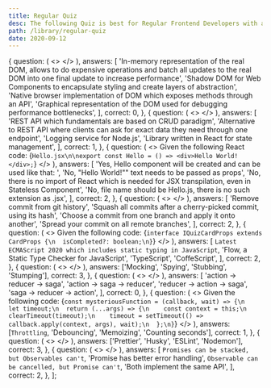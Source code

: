 ```yaml
---
title: Regular Quiz
desc: The following Quiz is best for Regular Frontend Developers with average experience of around 2 years.
path: /library/regular-quiz
date: 2020-09-12
---
```



  {
    question: (
      <>
        <Title level={2} align="center" transform="none">
          What Is Virtual DOM?
        </Title>
      </>
    ),
    answers: [
      'In-memory representation of the real DOM, allows to do expensive operations and batch all updates to the real DOM into one final update to increase performance',
      'Shadow DOM for Web Components to encapsulate styling and create layers of abstraction',
      'Native browser implementation of DOM which exposes methods through an API',
      'Graphical representation of the DOM used for debugging performance bottlenecks',
    ],
    correct: 0,
  },
  {
    question: (
      <>
        <Title level={2} align="center" transform="none">
          What Is GraphQL?
        </Title>
      </>
    ),
    answers: [
      'REST API which fundamentals are based on CRUD paradigm',
      'Alternative to REST API where clients can ask for exact data they need through one endpoint',
      'Logging service for Node.js',
      'Library written in React for state management',
    ],
    correct: 1,
  },
  {
    question: (
      <>
        <Text size="preNormal">Given the following React code:</Text>
        <SyntaxHighlighter>
          {`Hello.jsx\n\nexport const Hello = () => <div>Hello World!</div>;`}
        </SyntaxHighlighter>
        <Title level={2} align="center" transform="none">
          Will It Execute Properly?
        </Title>
      </>
    ),
    answers: [
      'Yes, Hello component will be created and can be used like that: <Hello />',
      'No, "Hello World!"" text needs to be passed as props',
      'No, there is no import of React which is needed for JSX transpilation, even in Stateless Component',
      'No, file name should be Hello.js, there is no such extension as .jsx',
    ],
    correct: 2,
  },
  {
    question: (
      <>
        <Title level={2} align="center" transform="none">
          You Are Asked To cherry-pick A commit, What Does That Mean?
        </Title>
      </>
    ),
    answers: [
      'Remove commit from git history',
      'Squash all commits after a cherry-picked commit, using its hash',
      'Choose a commit from one branch and apply it onto another',
      'Spread your commit on all remote branches',
    ],
    correct: 2,
  },
  {
    question: (
      <>
        <Text size="preNormal">Given the following code:</Text>
        <SyntaxHighlighter language="typescript">
          {`interface IQuizCardProps extends CardProps {\n  isCompleted?: boolean;\n}`}
        </SyntaxHighlighter>
        <Title level={2} align="center" transform="none">
          What Language Is That?
        </Title>
      </>
    ),
    answers: [
      `Latest ECMAScript 2020 which includes static typing in JavaScript`,
      'Flow, a Static Type Checker for JavaScript',
      'TypeScript',
      'CoffeScript',
    ],
    correct: 2,
  },
  {
    question: (
      <>
        <Title level={2} align="center" transform="none">
          Which Of The Following Testing Techniques Don't Exist?
        </Title>
      </>
    ),
    answers: ['Mocking', 'Spying', 'Stubbing', 'Stumping'],
    correct: 3,
  },
  {
    question: (
      <>
        <Title level={2} align="center" transform="none">
          What Is The Order Of Execution In Redux When Using Sagas?
        </Title>
      </>
    ),
    answers: [
      'action -> reducer -> saga',
      'action -> saga -> reducer',
      'reducer -> action -> saga',
      'saga -> reducer -> action',
    ],
    correct: 0,
  },
  {
    question: (
      <>
        <Text size="preNormal">Given the following code:</Text>
        <SyntaxHighlighter>
          {`const mysteriousFunction = (callback, wait) => {\n  let timeout;\n  return (...args) => {\n    const context = this;\n    clearTimeout(timeout);\n    timeout = setTimeout(() => callback.apply(context, args), wait);\n  };\n}`}
        </SyntaxHighlighter>
        <Title level={2} align="center" transform="none">
          What Is mysteriousFunction Doing?
        </Title>
      </>
    ),
    answers: [`Throttling`, 'Debouncing', 'Memoizing', 'Counting seconds'],
    correct: 1,
  },
  {
    question: (
      <>
        <Title level={2} align="center" transform="none">
          Which Of The Following Won't Help With Code Quality?
        </Title>
      </>
    ),
    answers: ['Prettier', 'Husky', 'ESLint', 'Nodemon'],
    correct: 3,
  },
  {
    question: (
      <>
        <Title level={2} align="center" transform="none">
          What Is The Difference Between Observable and Promise?
        </Title>
      </>
    ),
    answers: [
      `Promises can be stacked, but Observables can't`,
      'Promise has better error handling',
      `Observable can be cancelled, but Promise can't`,
      'Both implement the same API',
    ],
    correct: 2,
  },
];

<Quiz
  data={data}
  title={props.pageContext.frontmatter.title}
  desc={props.pageContext.frontmatter.desc}
  next="senior-quiz"
/>
